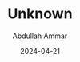 ---
id: "DSCF4990"
filepath: "../../assets/photo/2024/DSCF4990.JPG"
title: "Unknown"
alt: ""
date: "2024-04-21"
author: "Abdullah Ammar"
iso: "200"
shutterspeed: "1/140s"
aperture: "f/9"
lens: "XC15-45mmF3.5-5.6 OIS PZ"
---